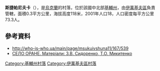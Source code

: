 {{coord|51|3|53|N|30|2|41|E|scale:30000|display=title}}

'''斯捷帕尼夫卡'''（{{lang-uk|Степанівка}}），是[[烏克蘭|烏克蘭]]的村落，位於該國中北部[[基輔州|基輔州]]，由[[伊萬基夫區|伊萬基夫區]]負責管轄，面積0.3平方公里，海拔高度118米，2001年人口18，人口密度每平方公里73.3人。

==參考資料==
*http://who-is-who.ua/main/page/msukuivshuna11/167/539
* [http://who-is-who.ua/main/page/msukuivshuna11/167/539 СЕЛО ОРАНЕ. Матеріали: З.В. Сидоренко, Т.О. Микитенко]

{{DEFAULTSORT:Степанівка}}
[[Category:基輔州村落|Category:基輔州村落]]
[[Category:伊萬基夫區村落|Category:伊萬基夫區村落]]


{{Kiev-geo-stub}}